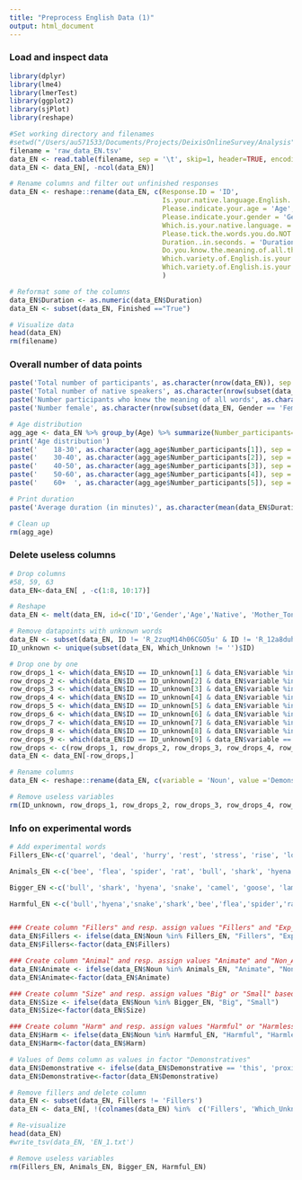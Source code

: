 ```yaml
---
title: "Preprocess English Data (1)"
output: html_document
---
```


### Load and inspect data
```r

library(dplyr)
library(lme4)
library(lmerTest)
library(ggplot2)
library(sjPlot)
library(reshape)

#Set working directory and filenames
#setwd("/Users/au571533/Documents/Projects/DeixisOnlineSurvey/Analysis")
filename = 'raw_data_EN.tsv'
data_EN <- read.table(filename, sep = '\t', skip=1, header=TRUE, encoding = "utf-8", skipNul=TRUE)[-c(1),]
data_EN <- data_EN[, -ncol(data_EN)]

# Rename columns and filter out unfinished responses
data_EN <- reshape::rename(data_EN, c(Response.ID = 'ID',
                                      Is.your.native.language.English. = "Native", 
                                      Please.indicate.your.age = 'Age', 
                                      Please.indicate.your.gender = 'Gender',
                                      Which.is.your.native.language. = 'Mother_Tongue', 
                                      Please.tick.the.words.you.do.NOT.understand. = 'Which_Unknown',
                                      Duration..in.seconds. = 'Duration',
                                      Do.you.know.the.meaning.of.all.the.words.you.encountered.in.the.survey. = 'All_Words_Known',
                                      Which.variety.of.English.is.your.native.language....Selected.Choice = 'English_Variety',
                                      Which.variety.of.English.is.your.native.language....Other..please.type.in.....Text = 'English_Variety_Other') 
                                      )

# Reformat some of the columns
data_EN$Duration <- as.numeric(data_EN$Duration)
data_EN <- subset(data_EN, Finished =="True")

# Visualize data
head(data_EN)
rm(filename)
```


### Overall number of data points 
```r

paste('Total number of participants', as.character(nrow(data_EN)), sep = ': ')
paste('Total number of native speakers', as.character(nrow(subset(data_EN, Native == 'Yes'))), sep = ': ')
paste('Number participants who knew the meaning of all words', as.character(nrow(subset(data_EN, Which_Unknown == ''))), sep = ': ')
paste('Number female', as.character(nrow(subset(data_EN, Gender == 'Female'))), sep = ': ')

# Age distribution
agg_age <- data_EN %>% group_by(Age) %>% summarize(Number_participants= n())
print('Age distribution')
paste('    18-30', as.character(agg_age$Number_participants[1]), sep = ': ')
paste('    30-40', as.character(agg_age$Number_participants[2]), sep = ': ')
paste('    40-50', as.character(agg_age$Number_participants[3]), sep = ': ')
paste('    50-60', as.character(agg_age$Number_participants[4]), sep = ': ')
paste('    60+  ', as.character(agg_age$Number_participants[5]), sep = ': ')

# Print duration
paste('Average duration (in minutes)', as.character(mean(data_EN$Duration) / 60))

# Clean up
rm(agg_age)

```

### Delete useless columns
```r

# Drop columns
#58, 59, 63
data_EN<-data_EN[ , -c(1:8, 10:17)]

# Reshape
data_EN <- melt(data_EN, id=c('ID','Gender','Age','Native', 'Mother_Tongue', 'English_Variety', 'English_Variety_Other', 'All_Words_Known','Which_Unknown'))

# Remove datapoints with unknown words
data_EN <- subset(data_EN, ID != 'R_2zuqM14h06CGO5u' & ID != 'R_12a8duh06OhgQBJ')
ID_unknown <- unique(subset(data_EN, Which_Unknown != '')$ID)

# Drop one by one
row_drops_1 <- which(data_EN$ID == ID_unknown[1] & data_EN$variable %in% c('thorn' , 'cradle'))
row_drops_2 <- which(data_EN$ID == ID_unknown[2] & data_EN$variable %in% c('robin'))
row_drops_3 <- which(data_EN$ID == ID_unknown[3] & data_EN$variable %in% c('burner' , 'rifle', 'thorn'))
row_drops_4 <- which(data_EN$ID == ID_unknown[4] & data_EN$variable %in% c('burner' , 'quarrel'))
row_drops_5 <- which(data_EN$ID == ID_unknown[5] & data_EN$variable %in% c('flea', 'dagger', 'quarrel'))
row_drops_6 <- which(data_EN$ID == ID_unknown[6] & data_EN$variable %in% c('quarrel'))
row_drops_7 <- which(data_EN$ID == ID_unknown[7] & data_EN$variable %in% c('hyena', 'quarrel'))
row_drops_8 <- which(data_EN$ID == ID_unknown[8] & data_EN$variable %in% c('shrimp', 'quarrel', 'cradle'))
row_drops_9 <- which(data_EN$ID == ID_unknown[9] & data_EN$variable == 'quarrel')
row_drops <- c(row_drops_1, row_drops_2, row_drops_3, row_drops_4, row_drops_5, row_drops_6, row_drops_7, row_drops_8, row_drops_9)
data_EN <- data_EN[-row_drops,]

# Rename columns
data_EN <- reshape::rename(data_EN, c(variable = 'Noun', value ='Demonstrative'))

# Remove useless variables
rm(ID_unknown, row_drops_1, row_drops_2, row_drops_3, row_drops_4, row_drops_5, row_drops_6, row_drops_7, row_drops_8, row_drops_9, row_drops)

```

### Info on experimental words
```r

# Add experimental words
Fillers_EN<-c('quarrel', 'deal', 'hurry', 'rest', 'stress', 'rise', 'loss', 'dawn')

Animals_EN <-c('bee', 'flea', 'spider', 'rat', 'bull', 'shark', 'hyena', 'snake', 'camel', 'goose', 'lamb', 'penguin', 'cricket', 'kitten', 'robin', 'shrimp')

Bigger_EN <-c('bull', 'shark', 'hyena', 'snake', 'camel', 'goose', 'lamb', 'penguin', 'bomb','jail', 'rocket', 'rifle', 'bench', 'couch', 'cradle', 'tent')

Harmful_EN <-c('bull','hyena','snake','shark','bee','flea','spider','rat','bomb','jail','rocket','rifle','burner','dagger','needle','thorn')


### Create column "Fillers" and resp. assign values "Fillers" and "Exp_words" based on values in $Noun
data_EN$Fillers <- ifelse(data_EN$Noun %in% Fillers_EN, "Fillers", "Exp_words")
data_EN$Fillers<-factor(data_EN$Fillers)

### Create column "Animal" and resp. assign values "Animate" and "Non_Animate" based on values in $Noun
data_EN$Animate <- ifelse(data_EN$Noun %in% Animals_EN, "Animate", "Non_Animate")
data_EN$Animate<-factor(data_EN$Animate)

### Create column "Size" and resp. assign values "Big" or "Small" based on values in $Noun
data_EN$Size <- ifelse(data_EN$Noun %in% Bigger_EN, "Big", "Small")
data_EN$Size<-factor(data_EN$Size)

### Create column "Harm" and resp. assign values "Harmful" or "Harmless" based on values in $Noun
data_EN$Harm <- ifelse(data_EN$Noun %in% Harmful_EN, "Harmful", "Harmless")
data_EN$Harm<-factor(data_EN$Harm)

# Values of Dems column as values in factor "Demonstratives"
data_EN$Demonstrative <- ifelse(data_EN$Demonstrative == 'this', 'proximal', 'distal')
data_EN$Demonstrative<-factor(data_EN$Demonstrative)

# Remove fillers and delete column
data_EN <- subset(data_EN, Fillers != 'Fillers')
data_EN <- data_EN[, !(colnames(data_EN) %in%  c('Fillers', 'Which_Unknown'))]

# Re-visualize 
head(data_EN)
#write_tsv(data_EN, 'EN_1.txt')

# Remove useless variables
rm(Fillers_EN, Animals_EN, Bigger_EN, Harmful_EN)
```